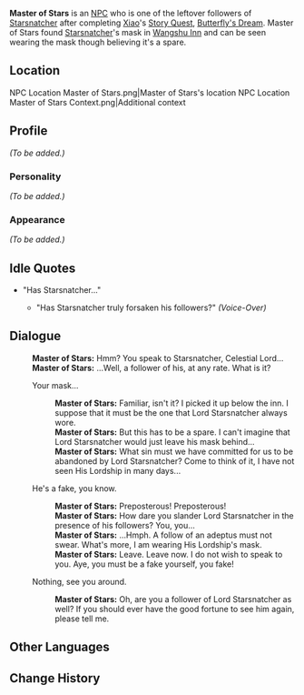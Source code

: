 {{Meta
<!-- REMOVE THIS TEMPLATE AFTER ADDING MISSING INFO -->
|missing_NPC_profile  = yes
}}
{{Character Infobox
|image            = NPC Master of Stars.png
|type             = NPC
|region           = Liyue
|title            = Believer
}}
'''Master of Stars''' is an [[NPC]] who is one of the leftover followers of [[Starsnatcher]] after completing [[Xiao]]'s [[Story Quest]], [[Butterfly's Dream]]. Master of Stars found [[Starsnatcher]]'s mask in [[Wangshu Inn]] and can be seen wearing the mask though believing it's a spare.

==Location==
<gallery hideaddbutton="true" captionalign="center">
NPC Location Master of Stars.png|Master of Stars's location
NPC Location Master of Stars Context.png|Additional context
</gallery>

==Profile==
<!-- detailed story/lore information goes here -->
''(To be added.)''

===Personality===
''(To be added.)''

===Appearance===
''(To be added.)''

==Idle Quotes==
* "Has Starsnatcher..."
** {{A|VO Master of Stars 01.ogg}} "Has Starsnatcher truly forsaken his followers?" ''(Voice-Over)''

==Dialogue==
{{Dialogue start}}
:'''Master of Stars:''' Hmm? You speak to Starsnatcher, Celestial Lord...
:'''Master of Stars:''' ...Well, a follower of his, at any rate. What is it?
:{{DIcon}} Your mask...
::'''Master of Stars:''' Familiar, isn't it? I picked it up below the inn. I suppose that it must be the one that Lord Starsnatcher always wore.
::'''Master of Stars:''' But this has to be a spare. I can't imagine that Lord Starsnatcher would just leave his mask behind...
::'''Master of Stars:''' What sin must we have committed for us to be abandoned by Lord Starsnatcher? Come to think of it, I have not seen His Lordship in many days...
:{{DIcon}} He's a fake, you know.
::'''Master of Stars:''' Preposterous! Preposterous!
::'''Master of Stars:''' How dare you slander Lord Starsnatcher in the presence of his followers? You, you...
::'''Master of Stars:''' ...Hmph. A follow of an adeptus must not swear. What's more, I am wearing His Lordship's mask.
::'''Master of Stars:''' Leave. Leave now. I do not wish to speak to you. Aye, you must be a fake yourself, you fake!
:{{DIcon}} Nothing, see you around.
::'''Master of Stars:''' Oh, are you a follower of Lord Starsnatcher as well? If you should ever have the good fortune to see him again, please tell me.
{{Dialogue end}}

==Other Languages==
{{Other Languages|default_hidden=1
|en      = Master of Stars
|zhs     = 星辰君
|zhs_rm  = Xīngchén Jūn
|zht     = 星辰君
|zht_rm  = Xīngchén Jūn
<!-- |zh_tl   = Master of Stars -->
|ja      = 星辰君
|ja_rm   = Seishin-kun{{Assumed}}
|ko      = 성진군
|ko_rm   = 
|es      = Maestro de las Estrellas
|fr      = Maître des étoiles
|ru      = Хозяин Звёзд
|th      = ลอร์ดแห่งดวงดาว
|th_rm   = Lod haeng Duang Dao
<!-- |th_tl   = Lord of Stars -->
|vi      = Tinh Thần Quân
|de      = Herr der Sterne
|id      = Penguasa Bintang
|pt      = Mestre das Estrelas
}}

==Change History==
{{Change History|1.3}}